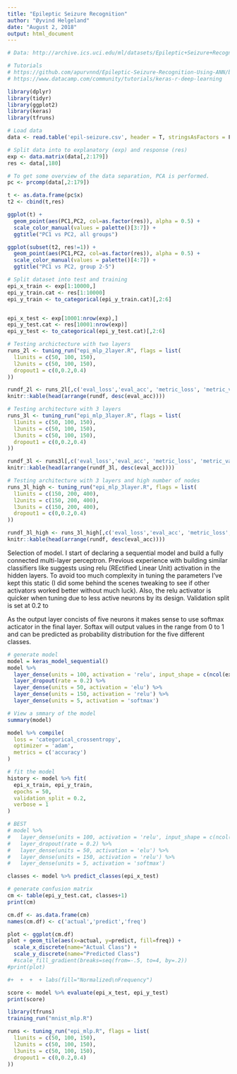 ```yaml
---
title: "Epileptic Seizure Recognition"
author: "Øyvind Helgeland"
date: "August 2, 2018"
output: html_document
---
```


```r
# Data: http://archive.ics.uci.edu/ml/datasets/Epileptic+Seizure+Recognition

# Tutorials
# https://github.com/apurvnnd/Epileptic-Seizure-Recognition-Using-ANN/blob/master/ESR.py
# https://www.datacamp.com/community/tutorials/keras-r-deep-learning

```


```r
library(dplyr)
library(tidyr)
library(ggplot2)
library(keras)
library(tfruns)
```


```r
# Load data
data <- read.table('epil-seizure.csv', header = T, stringsAsFactors = F, sep=',')

# Split data into to explanatory (exp) and response (res)
exp <- data.matrix(data[,2:179])
res <- data[,180]
```

```r
# To get some overview of the data separation, PCA is performed.
pc <- prcomp(data[,2:179])

t <- as.data.frame(pc$x)
t2 <- cbind(t,res)

ggplot(t) + 
  geom_point(aes(PC1,PC2, col=as.factor(res)), alpha = 0.5) + 
  scale_color_manual(values = palette()[3:7]) + 
  ggtitle("PC1 vs PC2, all groups")

ggplot(subset(t2, res!=1)) + 
  geom_point(aes(PC1,PC2, col=as.factor(res)), alpha = 0.5) + 
  scale_color_manual(values = palette()[4:7]) +
  ggtitle("PC1 vs PC2, group 2-5")


```

```r
# Split dataset into test and training
epi_x_train <- exp[1:10000,]
epi_y_train.cat <- res[1:10000]
epi_y_train <- to_categorical(epi_y_train.cat)[,2:6]


epi_x_test <- exp[10001:nrow(exp),]
epi_y_test.cat <- res[10001:nrow(exp)]
epi_y_test <- to_categorical(epi_y_test.cat)[,2:6]

```

```r
# Testing archictecture with two layers
runs_2l <- tuning_run("epi_mlp_2layer.R", flags = list(
  l1units = c(50, 100, 150),
  l2units = c(50, 100, 150),
  dropout1 = c(0,0.2,0.4)
))

rundf_2l <- runs_2l[,c('eval_loss','eval_acc', 'metric_loss', 'metric_val_loss', 'metric_val_acc', 'flag_l1units', 'flag_l2units', 'dropout1')]
knitr::kable(head(arrange(rundf, desc(eval_acc))))

```

```r
# Testing architecture with 3 layers
runs_3l <- tuning_run("epi_mlp_3layer.R", flags = list(
  l1units = c(50, 100, 150),
  l2units = c(50, 100, 150),
  l3units = c(50, 100, 150),
  dropout1 = c(0,0.2,0.4)
))

rundf_3l <- runs3l[,c('eval_loss','eval_acc', 'metric_loss', 'metric_val_loss', 'metric_val_acc', 'flag_l1units', 'flag_l2units', 'flag_l3units', 'flag_dropout1')]
knitr::kable(head(arrange(rundf_3l, desc(eval_acc))))
```

```r
# Testing architecture with 3 layers and high number of nodes
runs_3l_high <- tuning_run("epi_mlp_3layer.R", flags = list(
  l1units = c(150, 200, 400),
  l2units = c(150, 200, 400),
  l3units = c(150, 200, 400),
  dropout1 = c(0,0.2,0.4)
))

rundf_3l_high <- runs_3l_high[,c('eval_loss','eval_acc', 'metric_loss', 'metric_val_loss', 'metric_val_acc', 'flag_l1units', 'flag_l2units', 'flag_l3units', 'flag_dropout1')]
knitr::kable(head(arrange(rundf, desc(eval_acc))))
```
 
Selection of model. I start of declaring a sequential model and build a fully connected multi-layer perceptron. Previous experience with building similar classifiers like suggests using relu (REctified Linear Unit) activation in the hidden layers. To avoid too much complexity in tuning the parameters I've kept this static (I did some behind the scenes tweaking to see if other activators worked better without much luck). Also, the relu activator is quicker when tuning due to less active neurons by its design. Validation split is set at 0.2 to 

As the output layer concists of five neurons it makes sense to use softmax acticator in the final layer. Softax will output values in the range from 0 to 1 and can be predicted as probability distribution for the five different classes.

```r
# generate model
model = keras_model_sequential() 
model %>%
  layer_dense(units = 100, activation = 'relu', input_shape = c(ncol(exp))) %>% 
  layer_dropout(rate = 0.2) %>% 
  layer_dense(units = 50, activation = 'elu') %>%
  layer_dense(units = 150, activation = 'relu') %>%
  layer_dense(units = 5, activation = 'softmax')

# View a smmary of the model
summary(model)

model %>% compile(
  loss = 'categorical_crossentropy',
  optimizer = 'adam',
  metrics = c('accuracy')
)

# fit the model
history <- model %>% fit(
  epi_x_train, epi_y_train, 
  epochs = 50, 
  validation_split = 0.2,
  verbose = 1
)

# BEST
# model %>%
#   layer_dense(units = 100, activation = 'relu', input_shape = c(ncol(exp))) %>% 
#   layer_dropout(rate = 0.2) %>% 
#   layer_dense(units = 50, activation = 'elu') %>%
#   layer_dense(units = 150, activation = 'relu') %>%
#   layer_dense(units = 5, activation = 'softmax')

```

```r
classes <- model %>% predict_classes(epi_x_test)

# generate confusion matrix
cm <- table(epi_y_test.cat, classes+1)
print(cm)

cm.df <- as.data.frame(cm)
names(cm.df) <- c('actual','predict','freq')

plot <- ggplot(cm.df)
plot + geom_tile(aes(x=actual, y=predict, fill=freq)) +
  scale_x_discrete(name="Actual Class") +
  scale_y_discrete(name="Predicted Class") 
  #scale_fill_gradient(breaks=seq(from=-.5, to=4, by=.2))
#print(plot)

#+  +  +  + labs(fill="Normalized\nFrequency")

```

```r
score <- model %>% evaluate(epi_x_test, epi_y_test)
print(score)
```

```r
library(tfruns)
training_run("mnist_mlp.R")

runs <- tuning_run("epi_mlp.R", flags = list(
  l1units = c(50, 100, 150),
  l2units = c(50, 100, 150),
  l3units = c(50, 100, 150),
  dropout1 = c(0,0.2,0.4)
))
```

